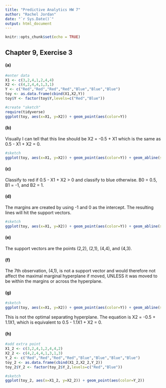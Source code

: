 ```yaml
---
title: "Predictive Analytics HW 7"
author: "Rachel Jordan"
date: "`r Sys.Date()`"
output: html_document
---
```


```r
knitr::opts_chunk$set(echo = TRUE)
```

##  Chapter 9, Exercise 3

#### (a)

```r
#enter data
X1 <- c(3,2,4,1,2,4,4)
X2 <- c(4,2,4,4,1,3,1)
Y <- c("Red","Red","Red","Red","Blue","Blue","Blue")
toy <- as.data.frame(cbind(X1,X2,Y))
toy$Y <- factor(toy$Y,levels=c("Red","Blue"))

#create "sketch"
require(tidyverse)
ggplot(toy, aes(x=X1, y=X2)) + geom_point(aes(color=Y))
```

#### (b)

Visually I can tell that this line should be X2 = -0.5 + X1 which is the same as 0.5 - X1 + X2 = 0.

```r
#sketch
ggplot(toy, aes(x=X1, y=X2)) + geom_point(aes(color=Y)) + geom_abline(slope=1,intercept=-0.5)
```

#### (c) 

Classify to red if 0.5 - X1 + X2 \> 0 and classify to blue otherwise. B0 = 0.5, B1 = -1, and B2 = 1.

#### (d) 

The margins are created by using -1 and 0 as the intercept. The resulting lines will hit the support vectors.

```r
#sketch
ggplot(toy, aes(x=X1, y=X2)) + geom_point(aes(color=Y)) + geom_abline(slope=1,intercept=-0.5) + geom_abline(slope=1, intercept=0, linetype="dotted") + geom_abline(slope=1, intercept=-1,linetype="dotted")
```

#### (e) 

The support vectors are the points (2,2), (2,1), (4,4), and (4,3).

#### (f) 

The 7th observation, (4,1), is not a support vector and would therefore not affect the maximal marginal hyperplane if moved, UNLESS it was moved to be within the margins or across the hyperplane.

#### (g) 

```r
#sketch
ggplot(toy, aes(x=X1, y=X2)) + geom_point(aes(color=Y)) + geom_abline(slope=1.1,intercept=-0.5)
```

This is not the optimal separating hyperplane. The equation is X2 = -0.5 + 1.1X1, which is equivalent to 0.5 - 1.1X1 + X2 = 0.

#### (h)

```r
#add extra point
X1_2 <- c(3,2,4,1,2,4,4,2)
X2_2 <- c(4,2,4,4,1,3,1,3)
Y_2 <- c("Red","Red","Red","Red","Blue","Blue","Blue","Blue")
toy_2 <- as.data.frame(cbind(X1_2,X2_2,Y_2))
toy_2$Y_2 <- factor(toy_2$Y_2,levels=c("Red","Blue"))

#sketch
ggplot(toy_2, aes(x=X1_2, y=X2_2)) + geom_point(aes(color=Y_2))
```
